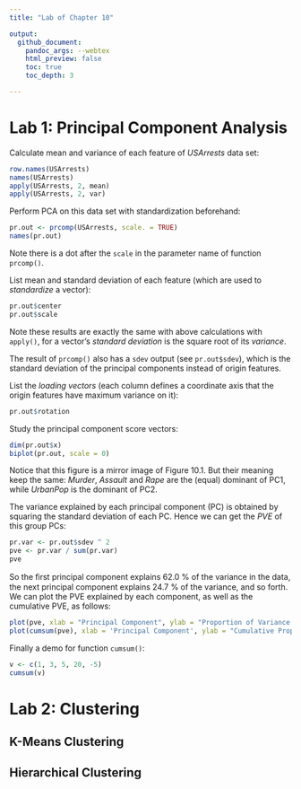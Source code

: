 ```yaml
---
title: "Lab of Chapter 10"

output:
  github_document:
    pandoc_args: --webtex
    html_preview: false
    toc: true
    toc_depth: 3

---
```


# Lab 1: Principal Component Analysis

Calculate mean and variance of each feature of *USArrests* data set:
```r
row.names(USArrests)
names(USArrests)
apply(USArrests, 2, mean)
apply(USArrests, 2, var)
```

Perform PCA on this data set with standardization beforehand:
```r
pr.out <- prcomp(USArrests, scale. = TRUE)
names(pr.out)
```

Note there is a dot after the `scale` in the parameter name of function `prcomp()`.

List mean and standard deviation of each feature (which are used to *standardize* a vector):
```r
pr.out$center
pr.out$scale
```

Note these results are exactly the same with above calculations with `apply()`, for a vector's *standard deviation* is the square root of its *variance*.

The result of `prcomp()` also has a `sdev` output (see `pr.out$sdev`), which is the standard deviation of the principal components instead of origin features.

List the *loading vectors* (each column defines a coordinate axis that the origin features have maximum variance on it):
```r
pr.out$rotation
```

Study the principal component score vectors:
```r
dim(pr.out$x)
biplot(pr.out, scale = 0)
```

Notice that this figure is a mirror image of Figure 10.1.
But their meaning keep the same: *Murder*, *Assault* and *Rape* are the (equal) dominant of PC1, while *UrbanPop* is the dominant of PC2.

The variance explained by each principal component (PC) is obtained by squaring the standard deviation of each PC. Hence we can get the *PVE* of this group PCs:
```r
pr.var <- pr.out$sdev ^ 2
pve <- pr.var / sum(pr.var)
pve
```

So the ﬁrst principal component explains 62.0 % of the variance in the data, the next principal component explains 24.7 % of the variance, and so forth. We can plot the PVE explained by each component, as well as the cumulative PVE, as follows:
```r
plot(pve, xlab = "Principal Component", ylab = "Proportion of Variance Explained (PVE)", ylim = c(0,1), type = 'b')
plot(cumsum(pve), xlab = 'Principal Component', ylab = "Cumulative Proportion of Variance Explained", ylim = c(0,1), type = 'b')
```

Finally a demo for function `cumsum()`:
```r
v <- c(1, 3, 5, 20, -5)
cumsum(v)
```

# Lab 2: Clustering

## K-Means Clustering






## Hierarchical Clustering

